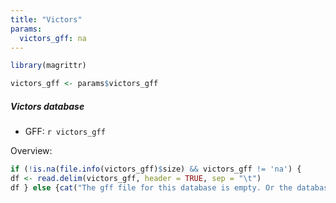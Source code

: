```yaml
---
title: "Victors"
params:
  victors_gff: na
---
```

```r
library(magrittr)

victors_gff <- params$victors_gff
```

##### Victors database

* GFF: ``r victors_gff``

Overview:

```r
if (!is.na(file.info(victors_gff)$size) && victors_gff != 'na') {
df <- read.delim(victors_gff, header = TRUE, sep = "\t")
df } else {cat("The gff file for this database is empty. Or the database was not used, or no element were found!")}
```